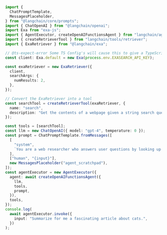 ```typescript
import {
  ChatPromptTemplate,
  MessagesPlaceholder,
} from "@langchain/core/prompts";
import { ChatOpenAI } from "@langchain/openai";
import Exa from "exa-js";
import { AgentExecutor, createOpenAIFunctionsAgent } from "langchain/agents";
import { createRetrieverTool } from "langchain/tools/retriever";
import { ExaRetriever } from "@langchain/exa";

// @ts-expect-error Some TS Config's will cause this to give a TypeScript error, even though it works.
const client: Exa.default = new Exa(process.env.EXASEARCH_API_KEY);

const exaRetriever = new ExaRetriever({
  client,
  searchArgs: {
    numResults: 2,
  },
});

// Convert the ExaRetriever into a tool
const searchTool = createRetrieverTool(exaRetriever, {
  name: "search",
  description: "Get the contents of a webpage given a string search query.",
});

const tools = [searchTool];
const llm = new ChatOpenAI({ model: "gpt-4", temperature: 0 });
const prompt = ChatPromptTemplate.fromMessages([
  [
    "system",
    `You are a web researcher who answers user questions by looking up information on the internet and retrieving contents of helpful documents. Cite your sources.`,
  ],
  ["human", "{input}"],
  new MessagesPlaceholder("agent_scratchpad"),
]);
const agentExecutor = new AgentExecutor({
  agent: await createOpenAIFunctionsAgent({
    llm,
    tools,
    prompt,
  }),
  tools,
});
console.log(
  await agentExecutor.invoke({
    input: "Summarize for me a fascinating article about cats.",
  })
);
```
